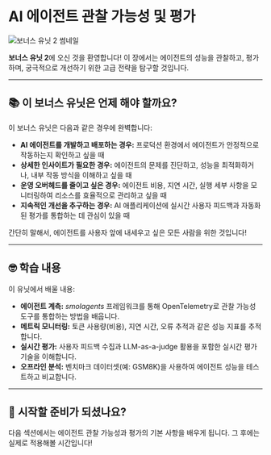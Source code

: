 # AI 에이전트 관찰 가능성 및 평가

![보너스 유닛 2 썸네일](https://langfuse.com/images/cookbook/huggingface-agent-course/agent-observability-and-evaluation.png)

**보너스 유닛 2**에 오신 것을 환영합니다! 이 장에서는 에이전트의 성능을 관찰하고, 평가하며, 궁극적으로 개선하기 위한 고급 전략을 탐구할 것입니다.

---

## 📚 이 보너스 유닛은 언제 해야 할까요?

이 보너스 유닛은 다음과 같은 경우에 완벽합니다:
- **AI 에이전트를 개발하고 배포하는 경우:** 프로덕션 환경에서 에이전트가 안정적으로 작동하는지 확인하고 싶을 때
- **상세한 인사이트가 필요한 경우:** 에이전트의 문제를 진단하고, 성능을 최적화하거나, 내부 작동 방식을 이해하고 싶을 때
- **운영 오버헤드를 줄이고 싶은 경우:** 에이전트 비용, 지연 시간, 실행 세부 사항을 모니터링하여 리소스를 효율적으로 관리하고 싶을 때
- **지속적인 개선을 추구하는 경우:** AI 애플리케이션에 실시간 사용자 피드백과 자동화된 평가를 통합하는 데 관심이 있을 때

간단히 말해서, 에이전트를 사용자 앞에 내세우고 싶은 모든 사람을 위한 것입니다!

---

## 🤓 학습 내용

이 유닛에서 배울 내용:
- **에이전트 계측:** *smolagents* 프레임워크를 통해 OpenTelemetry로 관찰 가능성 도구를 통합하는 방법을 배웁니다.
- **메트릭 모니터링:** 토큰 사용량(비용), 지연 시간, 오류 추적과 같은 성능 지표를 추적합니다.
- **실시간 평가:** 사용자 피드백 수집과 LLM-as-a-judge 활용을 포함한 실시간 평가 기술을 이해합니다.
- **오프라인 분석:** 벤치마크 데이터셋(예: GSM8K)을 사용하여 에이전트 성능을 테스트하고 비교합니다.

---

## 🚀 시작할 준비가 되셨나요?

다음 섹션에서는 에이전트 관찰 가능성과 평가의 기본 사항을 배우게 됩니다. 그 후에는 실제로 적용해볼 시간입니다! 
